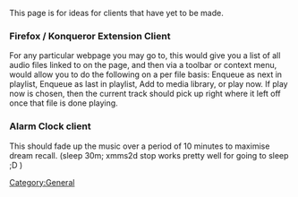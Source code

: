 This page is for ideas for clients that have yet to be made. 

=== Firefox / Konqueror Extension Client ===

For any particular webpage you may go to, this would give you a list of all audio files linked to on the page, and then via a toolbar or context menu, would allow you to do the following on a per file basis: Enqueue as next in playlist, Enqueue as last in playlist, Add to media library, or play now. If play now is chosen, then the current track should pick up right where it left off once that file is done playing.

=== Alarm Clock client === 

This should fade up the music over a period of 10 minutes to maximise dream recall. (sleep 30m; xmms2d stop works pretty well for going to sleep ;D )

[[Category:General]]